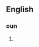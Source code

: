 ==English==

===oun===
{{head|en|noun}}

# {{attributive of|pearl necklace|pearl necklace (noun)|lang=en|nodot=1}}